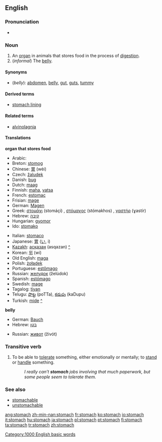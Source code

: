 ==English==
===Pronunciation===
*{{audio|en-us-stomach.ogg|Audio (US)}}

===Noun===
{{en-noun}}

# An [[organ]] in animals that stores food in the process of [[digestion]].
# (''informal'') The [[belly]].

====Synonyms====
*(''belly''): [[abdomen]], [[belly]], [[gut]], [[guts]], [[tummy]]

====Derived terms====
*[[stomach lining]]

====Related terms====
*[[alvinolagnia]]

====Translations====
'''organ that stores food'''
{{top}}
*Arabic: {{ARchar|[[معدة]]}} {{Unicode|(máʕida)}}
*Breton: [[stomog]] {{m}}
*Chinese: [[胃]] (wèi)
*Czech: [[žaludek]] {{m}}
*Danish: [[bug#Danish|bug]] {{c}}
*Dutch: [[maag]] {{f}}
*Finnish: [[maha]], [[vatsa]]
*French: [[estomac]] {{m}}
*Frisian: [[mage]]
*German: [[Magen]] {{m}}
*Greek: [[στομάχι]] (stomáçi) {{n}}, [[στόμαχος]] (stómakhos) {{m}}, [[γαστήρ]] (ɣastír) {{m}}
*Hebrew: [[קיבה]] {{f}}
*Hungarian: [[gyomor]]
*Ido: [[stomako]]
{{mid}}
*Italian: [[stomaco]] {{m}}
*Japanese: [[胃]] ([[い]], i)
*[[Kazakh]]: [[асқазан]] (asqazan) [[:kk:асқазан|^]]
*Korean: [[위]] (wi)
*Old English: [[maga#Old English|maga]] {{m}}
*Polish: [[żołądek]] {{m}}
*Portuguese: [[estômago]] {{m}}
*Russian: [[желудок]] (želúdok) {{m}}
*Spanish: [[estómago]] {{m}}
*Swedish: [[mage]]
*Tagalog: [[tiyan]]
*Telugu: [[పొట్ట]] (poTTa), [[కడుపు]] (kaDupu)
*Turkish: [[mide]] [[:tr:mide|^]]
{{bottom}}

'''belly'''
{{top}}
*German: [[Bauch]] {{m}}
*Hebrew: [[בטן]] {{f}}
{{mid}}
*Russian: [[живот]] (živót) {{m}}
{{bottom}}

===Transitive verb===
{{en-verb}}
# To be able to [[tolerate]] something, either emotionally or mentally; to [[stand]] or [[handle]] something.
#:''I really can’t '''stomach''' jobs involving that much paperwork, but some people seem to tolerate them.''

===See also===
*[[stomachable]]
*[[unstomachable]]

[[Category:1000 English basic words]]

[[ang:stomach]]
[[zh-min-nan:stomach]]
[[fr:stomach]]
[[ko:stomach]]
[[io:stomach]]
[[it:stomach]]
[[hu:stomach]]
[[ja:stomach]]
[[pl:stomach]]
[[pt:stomach]]
[[fi:stomach]]
[[ta:stomach]]
[[tr:stomach]]
[[zh:stomach]]
